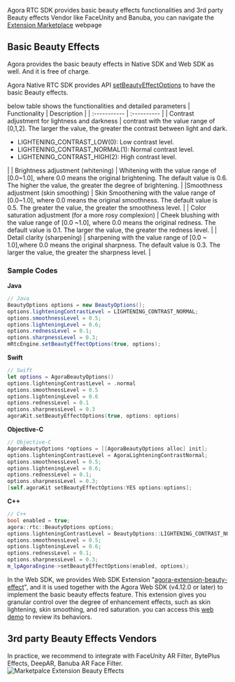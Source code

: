 Agora RTC SDK provides basic beauty effects functionalities and 3rd party Beauty effects Vendor like FaceUnity and Banuba, you can navigate the [Extension Marketplace](https://www.agora.io/en/agora-extensions-marketplace/) webpage



## Basic Beauty Effects


Agora provides the basic beauty effects in Native SDK and Web SDK as well. And it is free of charge.

Agora Native RTC SDK provides API [setBeautyEffectOptions](https://api-ref.agora.io/en/voice-sdk/android/4.x/API/class_irtcengine.html#api_irtcengine_setbeautyeffectoptions) to have the basic Beauty effects.


below table shows the functionalities and detailed parameters
| Functionality | Description |
| :----------- | :---------- |
| Contrast adjustment for lightness and darkness | contrast with the value range of [0,1,2]. The larger the value, the greater the contrast between light and dark.<ul><li>LIGHTENING_CONTRAST_LOW(0): Low contrast level.</li><li>LIGHTENING_CONTRAST_NORMAL(1): Normal contrast level.</li><li>LIGHTENING_CONTRAST_HIGH(2): High contrast level.</li></ul> |
| Brightness adjustment (whitening) | Whitening with the value range of [0.0~1.0], where 0.0 means the original brightening. The default value is 0.6. The higher the value, the greater the degree of brightening. |
|Smoothness adjustment (skin smoothing) | Skin Smoothening with the value range of [0.0~1.0], where 0.0 means the original smoothness. The default value is 0.5. The greater the value, the greater the smoothness level. |
| Color saturation adjustment (for a more rosy complexion) | Cheek blushing with the value range of [0.0 ~1.0], where 0.0 means the original redness. The default value is 0.1. The larger the value, the greater the redness level. |
| Detail clarity (sharpening) | sharpening with the value range of [0.0 ~ 1.0],where 0.0 means the original sharpness. The default value is 0.3. The larger the value, the greater the sharpness level. |


### Sample Codes

**Java**
```Java
// Java
BeautyOptions options = new BeautyOptions();
options.lighteningContrastLevel = LIGHTENING_CONTRAST_NORMAL;
options.smoothnessLevel = 0.5;
options.lighteningLevel = 0.6;
options.rednessLevel = 0.1;
options.sharpnessLevel = 0.3;
mRtcEngine.setBeautyEffectOptions(true, options);

```

**Swift**
```Swift
// Swift
let options = AgoraBeautyOptions()
options.lighteningContrastLevel = .normal
options.smoothnessLevel = 0.5
options.lighteningLevel = 0.6
options.rednessLevel = 0.1
options.sharpnessLevel = 0.3
agoraKit.setBeautyEffectOptions(true, options: options)

```

**Objective-C**
```Objective-C
// Objective-C
AgoraBeautyOptions *options = [[AgoraBeautyOptions alloc] init];
options.lighteningContrastLevel = AgoraLighteningContrastNormal;
options.smoothnessLevel = 0.5;
options.lighteningLevel = 0.6;
options.rednessLevel = 0.1;
options.sharpnessLevel = 0.3;
[self.agoraKit setBeautyEffectOptions:YES options:options];

```


**C++**
```C++
// C++
bool enabled = true;
agora::rtc::BeautyOptions options;
options.lighteningContrastLevel = BeautyOptions::LIGHTENING_CONTRAST_NORMAL;
options.smoothnessLevel = 0.5;
options.lighteningLevel = 0.6;
options.rednessLevel = 0.1;
options.sharpnessLevel = 0.3;
m_lpAgoraEngine->setBeautyEffectOptions(enabled, options);
```

In the Web SDK, we provides Web SDK Extension "[agora-extension-beauty-effect](https://www.npmjs.com/package/agora-extension-beauty-effect?activeTab=versions)", and it is used together with the Agora Web SDK (v4.12.0 or later) to implement the basic beauty effects feature. This extension gives you granular control over the degree of enhancement effects, such as skin lightening, skin smoothing, and red saturation.
you can access this [web demo](https://webdemo-global.agora.io/example/plugin/beauty/index.html) to review its behaviors.


## 3rd party Beauty Effects Vendors

In practice, we recommend to integrate with FaceUnity AR Filter, BytePlus Effects, DeepAR, Banuba AR Face Filter.
![Marketpalce Extension Beauty Effects](/images/solutions/live/marketplace_extension_beauty_effects.png)